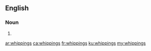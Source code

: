 ==English==

===Noun===
{{head|en|noun plural form}}

# {{plural of|whipping|lang=en}}

[[ar:whippings]]
[[ca:whippings]]
[[fr:whippings]]
[[ku:whippings]]
[[my:whippings]]